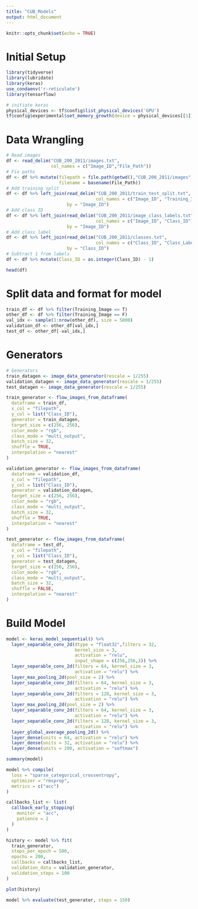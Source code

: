 ```yaml
---
title: "CUB_Models"
output: html_document
---
```


```r
knitr::opts_chunk$set(echo = TRUE)
```

# Initial Setup
```r
library(tidyverse)
library(lubridate)
library(keras)
use_condaenv('r-reticulate')
library(tensorflow)
```

```r
# initiate keras
physical_devices <- tf$config$list_physical_devices('GPU')
tf$config$experimental$set_memory_growth(device = physical_devices[[1]], enable = T)
```

# Data Wrangling

```r
# Read images
df <- read_delim("CUB_200_2011/images.txt",
                 col_names = c("Image_ID","File_Path"))
# Fix paths
df <- df %>% mutate(filepath = file.path(getwd(),"CUB_200_2011/images",File_Path),
                    filename = basename(File_Path))
# Add training split
df <- df %>% left_join(read_delim("CUB_200_2011/train_test_split.txt",
                                  col_names = c("Image_ID", "Training_Image")),
                       by = "Image_ID")
# Add class ID
df <- df %>% left_join(read_delim("CUB_200_2011/image_class_labels.txt",
                                  col_names = c("Image_ID", "Class_ID")),
                       by = "Image_ID")
# Add class label
df <- df %>% left_join(read_delim("CUB_200_2011/classes.txt",
                                  col_names = c("Class_ID", "Class_Label")),
                       by = "Class_ID")
# Subtract 1 from labels
df <- df %>% mutate(Class_ID = as.integer(Class_ID) - 1)

head(df)
```

# Split data and format for model
```r
train_df <- df %>% filter(Training_Image == T)
other_df <- df %>% filter(Training_Image == F)
val_idx <- sample(1:nrow(other_df), size = 5000)
validation_df <- other_df[val_idx,]
test_df <- other_df[-val_idx,]
```

# Generators
```r
# Generators
train_datagen <- image_data_generator(rescale = 1/255)             
validation_datagen <- image_data_generator(rescale = 1/255)
test_datagen <- image_data_generator(rescale = 1/255)

train_generator <- flow_images_from_dataframe(
  dataframe = train_df,
  x_col = "filepath",
  y_col = list("Class_ID"),
  generator = train_datagen,
  target_size = c(256, 256),
  color_mode = "rgb",
  class_mode = "multi_output",
  batch_size = 32,
  shuffle = TRUE,
  interpolation = "nearest"
)

validation_generator <- flow_images_from_dataframe(
  dataframe = validation_df,
  x_col = "filepath",
  y_col = list("Class_ID"),
  generator = validation_datagen,
  target_size = c(256, 256),
  color_mode = "rgb",
  class_mode = "multi_output",
  batch_size = 32,
  shuffle = TRUE,
  interpolation = "nearest"
)

test_generator <- flow_images_from_dataframe(
  dataframe = test_df,
  x_col = "filepath",
  y_col = list("Class_ID"),
  generator = test_datagen,
  target_size = c(256, 256),
  color_mode = "rgb",
  class_mode = "multi_output",
  batch_size = 32,
  shuffle = FALSE,
  interpolation = "nearest"
)
```

# Build Model

```r
model <- keras_model_sequential() %>%
  layer_separable_conv_2d(dtype = "float32",filters = 32,
                          kernel_size = 3,
                          activation = "relu",
                          input_shape = c(256,256,3)) %>%
  layer_separable_conv_2d(filters = 64, kernel_size = 3,
                          activation = "relu") %>%
  layer_max_pooling_2d(pool_size = 2) %>%
  layer_separable_conv_2d(filters = 64, kernel_size = 3,
                          activation = "relu") %>%
  layer_separable_conv_2d(filters = 128, kernel_size = 3,
                          activation = "relu") %>%
  layer_max_pooling_2d(pool_size = 2) %>%
  layer_separable_conv_2d(filters = 64, kernel_size = 3,
                          activation = "relu") %>%
  layer_separable_conv_2d(filters = 128, kernel_size = 3,
                          activation = "relu") %>%
  layer_global_average_pooling_2d() %>%
  layer_dense(units = 64, activation = "relu") %>%
  layer_dense(units = 32, activation = "relu") %>%
  layer_dense(units = 200, activation = "softmax")
```

```r
summary(model)
```

```r
model %>% compile(
  loss = "sparse_categorical_crossentropy",
  optimizer = "rmsprop",
  metrics = c("acc")
)

callbacks_list <- list(                        
  callback_early_stopping(                     
    monitor = "acc",                           
    patience = 2                               
  )
)
```


```r
history <- model %>% fit(
  train_generator,
  steps_per_epoch = 500,
  epochs = 200,
  callbacks = callbacks_list,
  validation_data = validation_generator,
  validation_steps = 100
)

```

```r
plot(history)
```

```r
model %>% evaluate(test_generator, steps = 150)
```